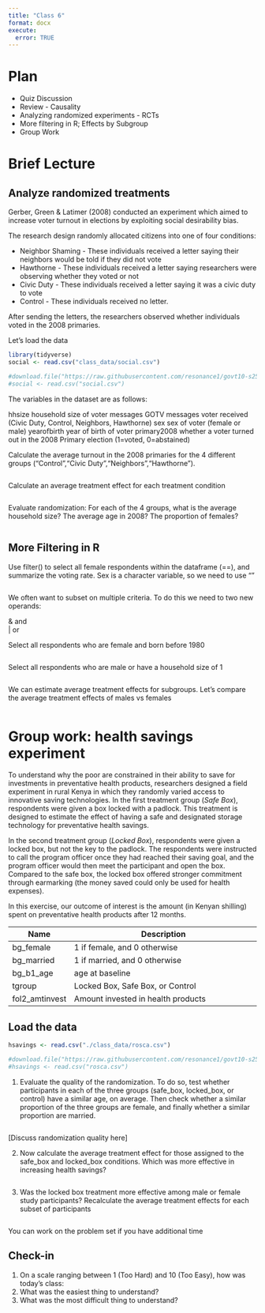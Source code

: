 ```yaml
---
title: "Class 6"
format: docx
execute:
  error: TRUE
---
```


# Plan
* Quiz Discussion
* Review - Causality
* Analyzing randomized experiments - RCTs
* More filtering in R; Effects by Subgroup
* Group Work

# Brief Lecture 

## Analyze randomized treatments

Gerber, Green & Latimer (2008) conducted an experiment which aimed to increase voter turnout in elections by exploiting social desirability bias. 

The research design randomly allocated citizens into one of four conditions:

* Neighbor Shaming - These individuals received a letter saying their neighbors would be told if they did not vote
* Hawthorne - These individuals received a letter saying researchers were observing whether they voted or not
* Civic Duty - These individuals received a letter saying it was a civic duty to vote
* Control - These individuals received no letter. 
  
After sending the letters, the researchers observed whether individuals voted in the 2008 primaries. 

Let's load the data 

```r
library(tidyverse)
social <- read.csv("class_data/social.csv")

#download.file("https://raw.githubusercontent.com/resonance1/govt10-s25/refs/heads/main/class_data/social.csv","social.csv")
#social <- read.csv("social.csv")
```

The variables in the dataset are as follows:

hhsize          household size of voter
messages        GOTV messages voter received (Civic Duty, Control, Neighbors, Hawthorne)
sex             sex of voter (female or male)
yearofbirth     year of birth of voter
primary2008     whether a voter turned out in the 2008 Primary election (1=voted, 0=abstained)


Calculate the average turnout in the 2008 primaries for the 4 different groups ("Control","Civic Duty","Neighbors","Hawthorne"). 

```r

```

Calculate an average treatment effect for each treatment condition

```r

```

Evaluate randomization: For each of the 4 groups, what is the average household size? The average age in 2008? The proportion of females?

```r

```



## More Filtering in R

Use filter() to select all female respondents within the dataframe (==), and summarize the voting rate. Sex is a character variable, so we need to use ""

```r

```

We often want to subset on multiple criteria.  To do this we need to two new operands:

 & and  
 | or 

Select all respondents who are female and born before 1980

```r

```


Select all respondents who are male or have a household size of 1

```r

```

We can estimate average treatment effects for subgroups. Let's compare the average treatment effects of males vs females

```r

```



# Group work: health savings experiment

To understand why the poor are constrained in their ability to save for investments in preventative health products, researchers designed a field experiment in rural Kenya in which they randomly varied access to innovative saving technologies.  In the first treatment group (*Safe Box*), respondents were given a box locked with a padlock. This treatment is designed to estimate the effect of having a safe and designated storage technology for preventative health savings.  

In the second treatment group (*Locked Box*), respondents were given a locked box, but not the key to the padlock. The respondents were instructed to call the program officer once they had reached their saving goal, and the program officer would then meet the participant and open the box. Compared to the safe box, the locked box offered stronger commitment through earmarking (the money saved could only be used for health expenses). 

In this exercise, our outcome of interest is the amount (in Kenyan shilling) spent on preventative health products after 12 months.


| Name           | Description                                                     |
|----------------|-----------------------------------------------------------------|
| bg_female      | 1 if female, and 0 otherwise                                    |
| bg_married     | 1 if married, and 0 otherwise                                   |
| bg_b1_age      | age at baseline                                                 |
| tgroup         | Locked Box, Safe Box, or Control                                |
| fol2_amtinvest | Amount invested in health products                              |
 
## Load the data

```r
hsavings <- read.csv("./class_data/rosca.csv")

#download.file("https://raw.githubusercontent.com/resonance1/govt10-s25/refs/heads/main/class_data/rosca.csv","rosca.csv")
#hsavings <- read.csv("rosca.csv")

```

1. Evaluate the quality of the randomization. To do so, test whether participants in each of the three groups (safe_box, locked_box, or control) have a similar age, on average. Then check whether a similar proportion of the three groups are female, and finally whether a similar proportion are married. 

```r


```

[Discuss randomization quality here]

2. Now calculate the average treatment effect for those assigned to the safe_box and locked_box conditions. Which was more effective in increasing health savings?

```r



```

3. Was the locked box treatment more effective among male or female study participants? Recalculate the average treatment effects for each subset of participants

```r

```


You can work on the problem set if you have additional time


## Check-in

1. On a scale ranging between 1 (Too Hard) and 10 (Too Easy), how was today's class: 
2. What was the easiest thing to understand?
3. What was the most difficult thing to understand?